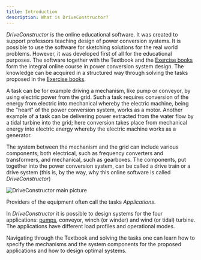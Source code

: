 ```yaml
---
title: Introduction
description: What is DriveConstructor?
---
```


_DriveConstructor_ is the online educational software. It was created to support
professors teaching design of power conversion systems. It is possible to use
the software for sketching solutions for the real world problems. However, it
was developed first of all for the educational purposes. The software together
with the Textbook and the [Exercise books](/docs/exercises) form the integral
online course in power conversion system design. The knowledge can be acquired
in a structured way through solving the tasks proposed in the
[Exercise books](/docs/exercises).

A task can be for example driving a mechanism, like pump or conveyor, by using
electric power from the grid. Such a task requires conversion of the energy from
electric into mechanical whereby the electric machine, being the "heart" of the
power conversion system, works as a motor. Another example of a task can be
delivering power extracted from the water flow by a tidal turbine into the grid;
here conversion takes place from mechanical energy into electric energy whereby
the electric machine works as a generator.

The system between the mechanism and the grid can include various components;
both electrical, such as frequency converters and transformers, and mechanical,
such as gearboxes. The components, put together into the power conversion
system, can be called a drive train or a drive system (this is, by the way, why
this online software is called _DriveConstructor_)

![DriveConstructor main picture](./images/DC_main_picture.png)

Providers of the equipment often call the tasks _Applications_.

In _DriveConstructor_ it is possible to design systems for the four
applications: [pumps](/docs/textbook/applications/pumps), conveyor, winch (or
winder) and wind (or tidal) turbine. The applications have different load
profiles and operational modes.

Navigating through the Textbook and solving the tasks one can learn how to
specify the mechanisms and the system components for the proposed applications
and how to design optimal systems.
